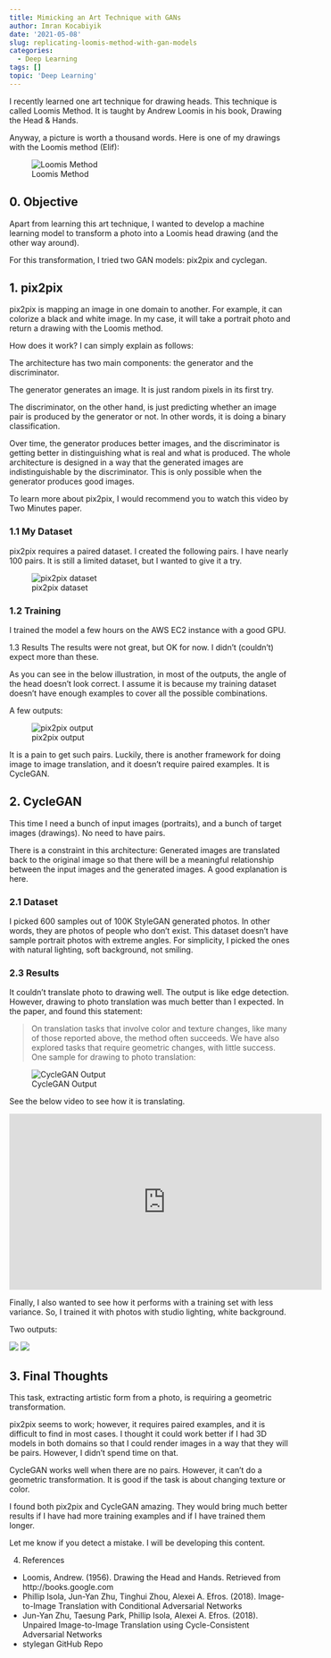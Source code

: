 ```yaml
---
title: Mimicking an Art Technique with GANs
author: Imran Kocabiyik
date: '2021-05-08'
slug: replicating-loomis-method-with-gan-models
categories:
  - Deep Learning
tags: []
topic: 'Deep Learning'
---
```


I recently learned one art technique for drawing heads. This technique is called Loomis Method. It is taught by Andrew Loomis in his book, Drawing the Head & Hands.

Anyway, a picture is worth a thousand words. Here is one of my drawings with the Loomis method (Elif):

![Loomis Method](https://ikocabiyik.com/media/blog_media/loomis-head-sample.jpg)

## 0. Objective

Apart from learning this art technique, I wanted to develop a machine learning model to transform a photo into a Loomis head drawing (and the other way around).

For this transformation, I tried two GAN models: pix2pix and cyclegan.

## 1. pix2pix

pix2pix is mapping an image in one domain to another. For example, it can colorize a black and white image. In my case, it will take a portrait photo and return a drawing with the Loomis method.

How does it work? I can simply explain as follows:

The architecture has two main components: the generator and the discriminator.

The generator generates an image. It is just random pixels in its first try.

The discriminator, on the other hand, is just predicting whether an image pair is produced by the generator or not. In other words, it is doing a binary classification.

Over time, the generator produces better images, and the discriminator is getting better in distinguishing what is real and what is produced. The whole architecture is designed in a way that the generated images are indistinguishable by the discriminator. This is only possible when the generator produces good images.

To learn more about pix2pix, I would recommend you to watch this video by Two Minutes paper.

### 1.1 My Dataset
pix2pix requires a paired dataset. I created the following pairs. I have nearly 100 pairs. It is still a limited dataset, but I wanted to give it a try.

![pix2pix dataset](https://ikocabiyik.com/media/blog_media/loomis-head-dataset.jpg)

### 1.2 Training
I trained the model a few hours on the AWS EC2 instance with a good GPU.

1.3 Results
The results were not great, but OK for now. I didn't (couldn't) expect more than these.

As you can see in the below illustration, in most of the outputs, the angle of the head doesn't look correct. I assume it is because my training dataset doesn't have enough examples to cover all the possible combinations.

A few outputs:

![pix2pix output](https://ikocabiyik.com/media/blog_media/testing-loomis-head.jpg)


It is a pain to get such pairs. Luckily, there is another framework for doing image to image translation, and it doesn't require paired examples. It is CycleGAN.

## 2. CycleGAN
This time I need a bunch of input images (portraits), and a bunch of target images (drawings). No need to have pairs.

There is a constraint in this architecture: Generated images are translated back to the original image so that there will be a meaningful relationship between the input images and the generated images. A good explanation is here.

### 2.1 Dataset

I picked 600 samples out of 100K StyleGAN generated photos. In other words, they are photos of people who don't exist. This dataset doesn't have sample portrait photos with extreme angles. For simplicity, I picked the ones with natural lighting, soft background, not smiling.

### 2.3 Results
It couldn't translate photo to drawing well. The output is like edge detection. However, drawing to photo translation was much better than I expected. In the paper, and found this statement:

> On translation tasks that involve color and texture changes, like many of those reported above, the method often succeeds. We have also explored tasks that require geometric changes, with little success.
One sample for drawing to photo translation:

![CycleGAN Output](https://ikocabiyik.com/media/blog_media/loomis-head-cyclegan-sample-output_x8qKpCS.png)


See the below video to see how it is translating.

<iframe width="560" height="315" src="https://www.youtube.com/embed/oaQXltWm-6U" title="YouTube video player" frameborder="0" allow="accelerometer; autoplay; clipboard-write; encrypted-media; gyroscope; picture-in-picture" allowfullscreen></iframe>

Finally, I also wanted to see how it performs with a training set with less variance. So, I trained it with photos with studio lighting, white background.

Two outputs:

![](https://ikocabiyik.com/media/blog_media/loomis-head-cyclegan-sample-output_UOCVwan.png)
![](https://ikocabiyik.com/media/blog_media/loomis-head-cyclegan-sample-output2.png)


## 3. Final Thoughts
This task, extracting artistic form from a photo, is requiring a geometric transformation.

pix2pix seems to work; however, it requires paired examples, and it is difficult to find in most cases. I thought it could work better if I had 3D models in both domains so that I could render images in a way that they will be pairs. However, I didn't spend time on that.

CycleGAN works well when there are no pairs. However, it can't do a geometric transformation. It is good if the task is about changing texture or color.

I found both pix2pix and CycleGAN amazing. They would bring much better results if I have had more training examples and if I have trained them longer.

Let me know if you detect a mistake. I will be developing this content.

4. References
- Loomis, Andrew. (1956). Drawing the Head and Hands. Retrieved from http://books.google.com
- Phillip Isola, Jun-Yan Zhu, Tinghui Zhou, Alexei A. Efros. (2018). Image-to-Image Translation with Conditional Adversarial Networks
- Jun-Yan Zhu, Taesung Park, Phillip Isola, Alexei A. Efros. (2018). Unpaired Image-to-Image Translation using Cycle-Consistent Adversarial Networks
- stylegan GitHub Repo